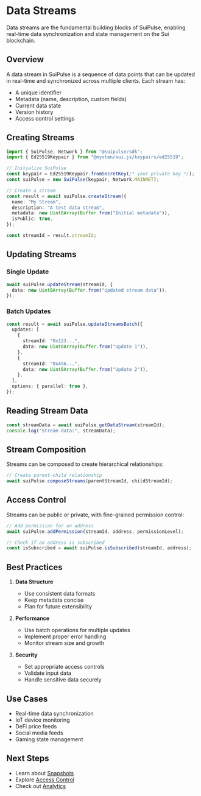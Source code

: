 # Data Streams

Data streams are the fundamental building blocks of SuiPulse, enabling real-time data synchronization and state management on the Sui blockchain.

## Overview

A data stream in SuiPulse is a sequence of data points that can be updated in real-time and synchronized across multiple clients. Each stream has:

- A unique identifier
- Metadata (name, description, custom fields)
- Current data state
- Version history
- Access control settings

## Creating Streams

```typescript
import { SuiPulse, Network } from "@suipulse/sdk";
import { Ed25519Keypair } from "@mysten/sui.js/keypairs/ed25519";

// Initialize SuiPulse
const keypair = Ed25519Keypair.fromSecretKey(/* your private key */);
const suiPulse = new SuiPulse(keypair, Network.MAINNET);

// Create a stream
const result = await suiPulse.createStream({
  name: "My Stream",
  description: "A test data stream",
  metadata: new Uint8Array(Buffer.from("Initial metadata")),
  isPublic: true,
});

const streamId = result.streamId;
```

## Updating Streams

### Single Update

```typescript
await suiPulse.updateStream(streamId, {
  data: new Uint8Array(Buffer.from("Updated stream data")),
});
```

### Batch Updates

```typescript
const result = await suiPulse.updateStreamsBatch({
  updates: [
    {
      streamId: "0x123...",
      data: new Uint8Array(Buffer.from("Update 1")),
    },
    {
      streamId: "0x456...",
      data: new Uint8Array(Buffer.from("Update 2")),
    },
  ],
  options: { parallel: true },
});
```

## Reading Stream Data

```typescript
const streamData = await suiPulse.getDataStream(streamId);
console.log("Stream data:", streamData);
```

## Stream Composition

Streams can be composed to create hierarchical relationships:

```typescript
// Create parent-child relationship
await suiPulse.composeStreams(parentStreamId, childStreamId);
```

## Access Control

Streams can be public or private, with fine-grained permission control:

```typescript
// Add permission for an address
await suiPulse.addPermission(streamId, address, permissionLevel);

// Check if an address is subscribed
const isSubscribed = await suiPulse.isSubscribed(streamId, address);
```

## Best Practices

1. **Data Structure**

   - Use consistent data formats
   - Keep metadata concise
   - Plan for future extensibility

2. **Performance**

   - Use batch operations for multiple updates
   - Implement proper error handling
   - Monitor stream size and growth

3. **Security**
   - Set appropriate access controls
   - Validate input data
   - Handle sensitive data securely

## Use Cases

- Real-time data synchronization
- IoT device monitoring
- DeFi price feeds
- Social media feeds
- Gaming state management

## Next Steps

- Learn about [Snapshots](/docs/core-concepts/snapshots)
- Explore [Access Control](/docs/core-concepts/access-control)
- Check out [Analytics](/docs/core-concepts/analytics)
